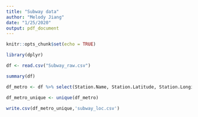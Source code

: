 ```yaml
---
title: "Subway data"
author: "Melody Jiang"
date: "1/25/2020"
output: pdf_document
---
```


```r
knitr::opts_chunk$set(echo = TRUE)
```

```r
library(dplyr)
```

```r
df <- read.csv("Subway_raw.csv")
```

```r
summary(df)
```

```r
df_metro <- df %>% select(Station.Name, Station.Latitude, Station.Longitude)
```

```r
df_metro_unique <- unique(df_metro)
```

```r
write.csv(df_metro_unique,'subway_loc.csv')
```



















